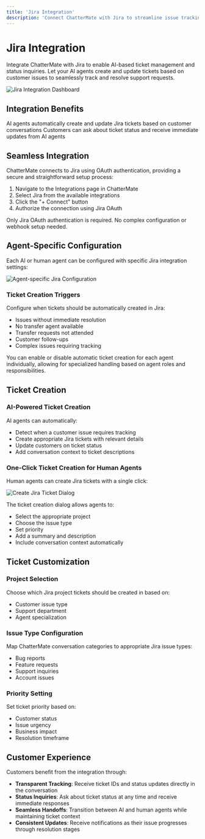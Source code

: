 ```yaml
---
title: 'Jira Integration'
description: 'Connect ChatterMate with Jira to streamline issue tracking and customer support workflows'
---
```


# Jira Integration

Integrate ChatterMate with Jira to enable AI-based ticket management and status inquiries. Let your AI agents create and update tickets based on customer issues to seamlessly track and resolve support requests.

<Frame>
  <img src="/images/jira-integration.png" alt="Jira Integration Dashboard" />
</Frame>

## Integration Benefits

<CardGroup cols={2}>
  <Card title="AI-Powered Ticket Management" icon="robot">
    AI agents automatically create and update Jira tickets based on customer conversations
  </Card>
  <Card title="Status Inquiries" icon="magnifying-glass">
    Customers can ask about ticket status and receive immediate updates from AI agents
  </Card>
</CardGroup>

## Seamless Integration

ChatterMate connects to Jira using OAuth authentication, providing a secure and straightforward setup process:

1. Navigate to the Integrations page in ChatterMate
2. Select Jira from the available integrations
3. Click the "+ Connect" button
4. Authorize the connection using Jira OAuth

<Note>
Only Jira OAuth authentication is required. No complex configuration or webhook setup needed.
</Note>

## Agent-Specific Configuration

Each AI or human agent can be configured with specific Jira integration settings:

<Frame>
  <img src="/images/jira-agent-config.png" alt="Agent-specific Jira Configuration" />
</Frame>

### Ticket Creation Triggers

Configure when tickets should be automatically created in Jira:

- Issues without immediate resolution
- No transfer agent available
- Transfer requests not attended
- Customer follow-ups
- Complex issues requiring tracking

<Tip>
You can enable or disable automatic ticket creation for each agent individually, allowing for specialized handling based on agent roles and responsibilities.
</Tip>

## Ticket Creation

### AI-Powered Ticket Creation

AI agents can automatically:
- Detect when a customer issue requires tracking
- Create appropriate Jira tickets with relevant details
- Update customers on ticket status
- Add conversation context to ticket descriptions

### One-Click Ticket Creation for Human Agents

Human agents can create Jira tickets with a single click:

<Frame>
  <img src="/images/jira-ticket-creation.png" alt="Create Jira Ticket Dialog" />
</Frame>

The ticket creation dialog allows agents to:
- Select the appropriate project
- Choose the issue type
- Set priority
- Add a summary and description
- Include conversation context automatically

## Ticket Customization

### Project Selection
Choose which Jira project tickets should be created in based on:
- Customer issue type
- Support department
- Agent specialization

### Issue Type Configuration
Map ChatterMate conversation categories to appropriate Jira issue types:
- Bug reports
- Feature requests
- Support inquiries
- Account issues

### Priority Setting
Set ticket priority based on:
- Customer status
- Issue urgency
- Business impact
- Resolution timeframe

## Customer Experience

Customers benefit from the integration through:

- **Transparent Tracking**: Receive ticket IDs and status updates directly in the conversation
- **Status Inquiries**: Ask about ticket status at any time and receive immediate responses
- **Seamless Handoffs**: Transition between AI and human agents while maintaining ticket context
- **Consistent Updates**: Receive notifications as their issue progresses through resolution stages



